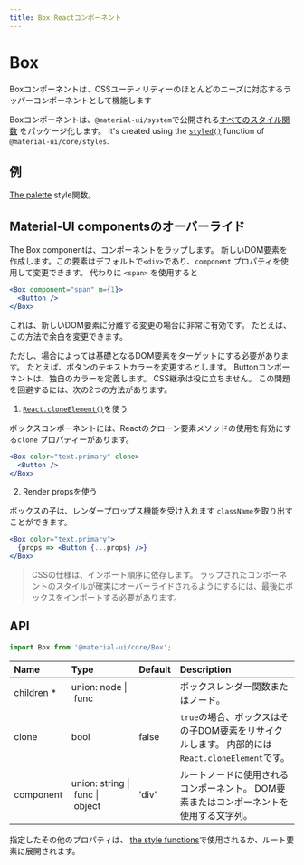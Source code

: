 ```yaml
---
title: Box Reactコンポーネント
---
```


# Box

<p className="description">Boxコンポーネントは、CSSユーティリティーのほとんどのニーズに対応するラッパーコンポーネントとして機能します</p>

Boxコンポーネントは、`@material-ui/system`で公開される[すべてのスタイル関数](/system/basics/#all-inclusive) をパッケージ化します。 It's created using the [`styled()`](/styles/api/#styled-style-function-component) function of `@material-ui/core/styles`.

## 例

[The palette](/system/palette/) style関数。

## Material-UI componentsのオーバーライド

The Box componentは、コンポーネントをラップします。 新しいDOM要素を作成します。この要素はデフォルトで`<div>`であり、`component` プロパティを使用して変更できます。 代わりに `<span>` を使用すると

```jsx
<Box component="span" m={1}>
  <Button />
</Box>
```

これは、新しいDOM要素に分離する変更の場合に非常に有効です。 たとえば、この方法で余白を変更できます。

ただし、場合によっては基礎となるDOM要素をターゲットにする必要があります。 たとえば、ボタンのテキストカラーを変更するとします。 Buttonコンポーネントは、独自のカラーを定義します。 CSS継承は役に立ちません。 この問題を回避するには、次の2つの方法があります。

1. [`React.cloneElement()`](https://reactjs.org/docs/react-api.html#cloneelement)を使う

ボックスコンポーネントには、Reactのクローン要素メソッドの使用を有効にする`clone` プロパティーがあります。

```jsx
<Box color="text.primary" clone>
  <Button />
</Box>
```

2. Render propsを使う

ボックスの子は、レンダープロップス機能を受け入れます `className`を取り出すことができます。

```jsx
<Box color="text.primary">
  {props => <Button {...props} />}
</Box>
```

> CSSの仕様は、インポート順序に依存します。 ラップされたコンポーネントのスタイルが確実にオーバーライドされるようにするには、最後にボックスをインポートする必要があります。

## API

```jsx
import Box from '@material-ui/core/Box';
```

| Name                                                    | Type                                                                                                              | Default                                 | Description                                                    |
|:------------------------------------------------------- |:----------------------------------------------------------------------------------------------------------------- |:--------------------------------------- |:-------------------------------------------------------------- |
| <span className="prop-name required">children&nbsp;*</span> | <span className="prop-type">union:&nbsp;node&nbsp;&#124;<br />&nbsp;func<br /></span>                                 |                                         | ボックスレンダー関数またはノード。                                              |
| <span className="prop-name">clone</span>                    | <span className="prop-type">bool</span>                                                                               | <span className="prop-default">false</span> | `true`の場合、ボックスはその子DOM要素をリサイクルします。 内部的には`React.cloneElement`です。 |
| <span className="prop-name">component</span>                | <span className="prop-type">union:&nbsp;string&nbsp;&#124;<br />&nbsp;func&nbsp;&#124;<br />&nbsp;object<br /></span> | <span className="prop-default">'div'</span> | ルートノードに使用されるコンポーネント。 DOM要素またはコンポーネントを使用する文字列。                  |


指定したその他のプロパティは、 [the style functions](/system/basics/#all-inclusive)で使用されるか、ルート要素に展開されます。
